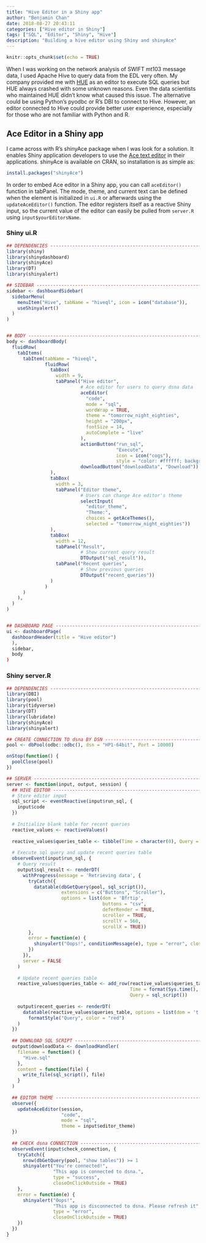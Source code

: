 ```yaml
---
title: "Hive Editor in a Shiny app"
author: "Benjamin Chan"
date: 2018-08-27 20:43:11
categories: ["Hive editor in Shiny"]
tags: ["SQL", "Editor", "Shiny", "Hive"]
description: "Building a hive editor using Shiny and shinyAce"
---
```


```r
knitr::opts_chunk$set(echo = TRUE)
```

When I was working on the network analysis of SWIFT mt103 message data, I used Apache Hive to query data from the EDL
very often. My company provided me with [HUE](http://gethue.com/) as an editor to execute SQL queries but HUE always crashed
with some unknown reasons. Even the data scientists who maintained HUE didn't know what caused this issue. The alternative
could be using Python's pyodbc or R's DBI to connect to Hive. However, an editor connected to Hive could provide better
user experience, especially for those who are not familiar with Python and R.

## Ace Editor in a Shiny app

I came across with R's shinyAce package when I was look for a solution. It enables Shiny application developers to use 
the [Ace text editor](https://ace.c9.io/) in their applications. shinyAce is available on CRAN, so installation is as simple as:

```r
install.packages("shinyAce")
```

In order to embed Ace editor in a Shiny app, you can call `aceEditor()` function in tabPanel. The mode, theme, and current 
text can be defined when the element is initialized in `ui.R` or afterwards using the `updateAceEditor()` function. The 
editor registers itself as a reactive Shiny input, so the current value of the editor can easily be pulled from `server.R` 
using `input$yourEditorsName`.

### Shiny ui.R

```r
## DEPENDENCIES --------------------------------------------------------------------------------------------------------
library(shiny)
library(shinydashboard)
library(shinyAce)
library(DT)
library(shinyalert)

## SIDEBAR -------------------------------------------------------------------------------------------------------------
sidebar <- dashboardSidebar(
  sidebarMenu(
    menuItem("Hive", tabName = "hiveql", icon = icon("database")),
    useShinyalert()
  )
)


## BODY ----------------------------------------------------------------------------------------------------------------
body <- dashboardBody(
  fluidRow(
    tabItems(
      tabItem(tabName = "hiveql",
              fluidRow(
                tabBox(
                  width = 9,
                  tabPanel("Hive editor", 
                           # Ace editor for users to query dsna data
                           aceEditor(
                             "code",
                             mode = "sql",
                             wordWrap = TRUE,
                             theme = "tomorrow_night_eighties",
                             height = "200px",
                             fontSize = 14,
                             autoComplete = "live"
                           ),
                           actionButton("run_sql", 
                                        "Execute",
                                        icon = icon("cogs"),
                                        style = "color: #ffffff; background-color: #D81E05"),
                           downloadButton("downloadData", "Download"))
                ),
                tabBox(
                  width = 3,
                  tabPanel("Editor theme",
                           # Users can change Ace editor's theme
                           selectInput(
                             "editor_theme",
                             "Theme:",
                             choices = getAceThemes(),
                             selected = "tomorrow_night_eighties"))
                ),
                tabBox(
                  width = 12,
                  tabPanel("Result",
                           # Show current query result
                           DTOutput("sql_result")),
                  tabPanel("Recent queries",
                           # Show previous queries
                           DTOutput("recent_queries"))
                )
              )
      )
    ),
  )
)


## DASHBOARD PAGE ------------------------------------------------------------------------------------------------------
ui <- dashboardPage(
  dashboardHeader(title = "Hive editor")
  ),
  sidebar,
  body
)
```

### Shiny server.R

```r
## DEPENDENCIES --------------------------------------------------------------------------------------------------------
library(DBI)
library(pool)
library(tidyverse)
library(DT)
library(lubridate)
library(shinyAce)
library(shinyalert)

## CREATE CONNECTION TO dsna BY DSN ------------------------------------------------------------------------------------
pool <- dbPool(odbc::odbc(), dsn = "HP1-64bit", Port = 10000)

onStop(function() {
  poolClose(pool)
})

## SERVER --------------------------------------------------------------------------------------------------------------
server <- function(input, output, session) {
  ## HIVE EDITOR -------------------------------------------------------------------------------------------------------
  # Store editor input
  sql_script <- eventReactive(input$run_sql, {
    input$code
  })
  
  # Initialize blank table for recent queries
  reactive_values <- reactiveValues()
  
  reactive_values$queries_table <- tibble(Time = character(0), Query = character(0))
  
  # Execute sql query and update recent queries table
  observeEvent(input$run_sql, {
    # Query result
    output$sql_result <- renderDT(
      withProgress(message = 'Retrieving data', {
        tryCatch({
          datatable(dbGetQuery(pool, sql_script()),
                    extensions = c("Buttons", "Scroller"),
                    options = list(dom = 'Bfrtip',
                                   buttons = "csv",
                                   deferRender = TRUE,
                                   scroller = TRUE,
                                   scrollY = 560,
                                   scrollX = TRUE))
        },
        error = function(e) {
          shinyalert("Oops!", conditionMessage(e), type = "error", closeOnClickOutside = TRUE)
        })
      }),
      server = FALSE
    )
    
    # Update recent queries table
    reactive_values$queries_table <- add_row(reactive_values$queries_table, 
                                             Time = format(Sys.time(), "%Y-%m-%d %r"), 
                                             Query = sql_script())
    
    output$recent_queries <- renderDT(
      datatable(reactive_values$queries_table, options = list(dom = 't')) %>% 
        formatStyle("Query", color = "red")
    )
  })
  
  ## DOWNLOAD SQL SCRIPT -----------------------------------------------------------------------------------------------
  output$downloadData <- downloadHandler(
    filename = function() {
      "Hive.sql"
    },
    content = function(file) {
      write_file(sql_script(), file)
    }
  )
  
  ## EDITOR THEME ------------------------------------------------------------------------------------------------------
  observe({
    updateAceEditor(session,
                    "code",
                    mode = "sql",
                    theme = input$editor_theme)
  })
  
  ## CHECK dsna CONNECTION ---------------------------------------------------------------------------------------------
  observeEvent(input$check_connection, {
    tryCatch({
      nrow(dbGetQuery(pool, "show tables")) >= 1
      shinyalert("You're connected!", 
                 "This app is connected to dsna.", 
                 type = "success", 
                 closeOnClickOutside = TRUE)
    },
    error = function(e) {
      shinyalert("Oops!", 
                 "This app is disconnected to dsna. Please refresh it", 
                 type = "error", 
                 closeOnClickOutside = TRUE)
    })
  })
}
```